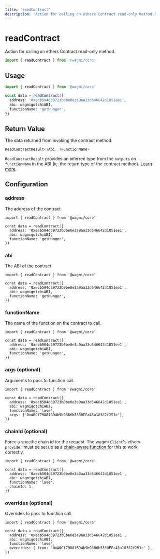 ```yaml
---
title: 'readContract'
description: 'Action for calling an ethers Contract read-only method.'
---
```


# readContract

Action for calling an ethers Contract read-only method.

```ts
import { readContract } from '@wagmi/core'
```

## Usage

```ts
import { readContract } from '@wagmi/core'

const data = readContract({
  address: '0xecb504d39723b0be0e3a9aa33d646642d1051ee1',
  abi: wagmigotchiABI,
  functionName: 'getHunger',
})
```

## Return Value

The data returned from invoking the contract method.

```ts
ReadContractResult<TAbi, TFunctionName>
```

`ReadContractResult` provides an inferred type from the `outputs` on `functionName` in the ABI (ie. the return type of the contract method). [Learn more](http://localhost:3000/docs/typescript#type-inference).

## Configuration

### address

The address of the contract.

```tsx {4}
import { readContract } from '@wagmi/core'

const data = readContract({
  address: '0xecb504d39723b0be0e3a9aa33d646642d1051ee1',
  abi: wagmigotchiABI,
  functionName: 'getHunger',
})
```

### abi

The ABI of the contract.

```tsx {5}
import { readContract } from '@wagmi/core'

const data = readContract({
  address: '0xecb504d39723b0be0e3a9aa33d646642d1051ee1',
  abi: wagmigotchiABI,
  functionName: 'getHunger',
})
```

### functionName

The name of the function on the contract to call.

```tsx {6}
import { readContract } from '@wagmi/core'

const data = readContract({
  address: '0xecb504d39723b0be0e3a9aa33d646642d1051ee1',
  abi: wagmigotchiABI,
  functionName: 'getHunger',
})
```

### args (optional)

Arguments to pass to function call.

```tsx {7}
import { readContract } from '@wagmi/core'

const data = readContract({
  address: '0xecb504d39723b0be0e3a9aa33d646642d1051ee1',
  abi: wagmigotchiABI,
  functionName: 'love',
  args: ['0xA0Cf798816D4b9b9866b5330EEa46a18382f251e'],
})
```

### chainId (optional)

Force a specific chain id for the request. The wagmi `Client`'s ethers `provider` must be set up as a [chain-aware function](/docs/client#provider-optional) for this to work correctly.

```tsx {7}
import { readContract } from '@wagmi/core'

const data = readContract({
  address: '0xecb504d39723b0be0e3a9aa33d646642d1051ee1',
  abi: wagmigotchiABI,
  functionName: 'love',
  chainId: 1,
})
```

### overrides (optional)

Overrides to pass to function call.

```tsx {7}
import { readContract } from '@wagmi/core'

const data = readContract({
  address: '0xecb504d39723b0be0e3a9aa33d646642d1051ee1',
  abi: wagmigotchiABI,
  functionName: 'love',
  overrides: { from: '0xA0Cf798816D4b9b9866b5330EEa46a18382f251e' },
})
```

